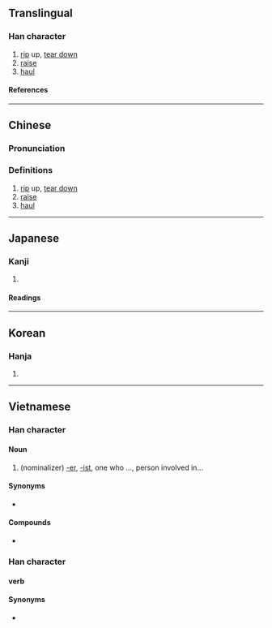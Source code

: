 {{character info}}
==Translingual==

===Han character===
{{Han char|rn=9|rad=人|as=09|sn=11|four=|canj=OJKA|ids=⿰亻者}}

# [[rip]] up, [[tear down]]
# [[raise]]
# [[haul]]

====References====
{{Han ref|kx=0110.240|dkj=00856|dj=0236.080|hdz=10186.120|uh=5056}}

----

==Chinese==
{{zh-forms}}

===Pronunciation===
{{zh-pron
|m=chě
|c=ce2
|mc=
|oc=
|ma=
|cat=v
}}

===Definitions===
{{zh-hanzi}}

# [[rip]] up, [[tear down]]
# [[raise]]
# [[haul]]

----

==Japanese==

===Kanji===
{{ja-kanji|grade=|rs=人09}}

# {{rfdef|ja|sort=人09}}

====Readings====
{{ja-readings
|goon=しゃ
|kanon=しゃ
|kun=さて-
}}

----

==Korean==

===Hanja===
{{ko-hanja|차}}

# {{rfdef|ko|sort=人09}}

----

==Vietnamese==

===Han character===
{{vi-readings|reading=giả|rs=人09}}

====Noun====
{{vi-noun|sc=Hani|giả|rs=人09}}

# (nominalizer) [[-er]], [[-ist]], one who ..., person involved in...

====Synonyms====
* {{vi-l|者}}

====Compounds====
* {{vi-l|譯偖}}

===Han character===
==== verb ====
{{vi-readings|rs=一01
|hanviet=xả
|nom=xả
}}
====Synonyms====
* {{vi-l|撦}}